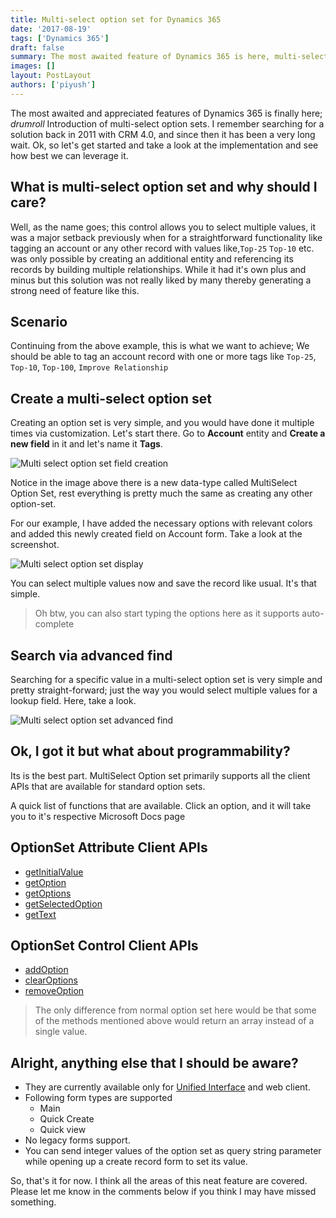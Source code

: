 ```yaml
---
title: Multi-select option set for Dynamics 365
date: '2017-08-19'
tags: ['Dynamics 365']
draft: false
summary: The most awaited feature of Dynamics 365 is here, multi-select option set. Lets find out everything we need to know about it and try to configure one
images: []
layout: PostLayout
authors: ['piyush']
---
```


The most awaited and appreciated features of Dynamics 365 is finally here; _drumroll_ Introduction of multi-select option sets.
I remember searching for a solution back in 2011 with CRM 4.0, and since then it has been a very long wait. Ok, so let's get started and take a look at the implementation and see how best we can leverage it.

## What is multi-select option set and why should I care?

Well, as the name goes; this control allows you to select multiple values, it was a major setback previously when for a straightforward functionality like tagging an account or any other record with values like,`Top-25` `Top-10` etc. was only possible by creating an additional entity and referencing its records by building multiple relationships. While it had it's own plus and minus but this solution was not really liked by many thereby generating a strong need of feature like this.

## Scenario

Continuing from the above example, this is what we want to achieve; We should be able to tag an account record with one or more tags like `Top-25`, `Top-10`, `Top-100`, `Improve Relationship`

## Create a multi-select option set

Creating an option set is very simple, and you would have done it multiple times via customization. Let's start there.
Go to **Account** entity and **Create a new field** in it and let's name it **Tags**.

![Multi select option set field creation](/static/images/2021/05/Multi-select-option-set-field-creation.png)

Notice in the image above there is a new data-type called MultiSelect Option Set, rest everything is pretty much the same as creating any other option-set.

For our example, I have added the necessary options with relevant colors and added this newly created field on Account form. Take a look at the screenshot.

![Multi select option set display](/static/images/2021/05/multi-select-option-set-display.png)

You can select multiple values now and save the record like usual. It's that simple.

> Oh btw, you can also start typing the options here as it supports auto-complete

## Search via advanced find

Searching for a specific value in a multi-select option set is very simple and pretty straight-forward; just the way you would select multiple values for a lookup field. Here, take a look.

![Multi select option set advanced find](/static/images/2021/05/multi-select-option-set-advanced-find.png)

## Ok, I got it but what about programmability?

Its is the best part. MultiSelect Option set primarily supports all the client APIs that are available for standard option sets.

A quick list of functions that are available. Click an option, and it will take you to it's respective Microsoft Docs page

## OptionSet Attribute Client APIs

- [getInitialValue](https://docs.microsoft.com/en-us/dynamics365/customer-engagement/developer/clientapi/reference/attributes/getinitialvalue)
- [getOption](https://docs.microsoft.com/en-us/dynamics365/customer-engagement/developer/clientapi/reference/attributes/getoption)
- [getOptions](https://docs.microsoft.com/en-us/dynamics365/customer-engagement/developer/clientapi/reference/attributes/getoptions)
- [getSelectedOption](https://docs.microsoft.com/en-us/dynamics365/customer-engagement/developer/clientapi/reference/attributes/getselectedoption)
- [getText](https://docs.microsoft.com/en-us/dynamics365/customer-engagement/developer/clientapi/reference/attributes/gettext)

## OptionSet Control Client APIs

- [addOption](https://docs.microsoft.com/en-us/dynamics365/customer-engagement/developer/clientapi/reference/controls/addoption)
- [clearOptions](https://docs.microsoft.com/en-us/dynamics365/customer-engagement/developer/clientapi/reference/controls/clearoptions)
- [removeOption](https://docs.microsoft.com/en-us/dynamics365/customer-engagement/developer/clientapi/reference/controls/removeoption)

> The only difference from normal option set here would be that some of the methods mentioned above would return an array instead of a single value.

## Alright, anything else that I should be aware?

- They are currently available only for [Unified Interface](/tags/unified-interface) and web client.
- Following form types are supported
  - Main
  - Quick Create
  - Quick view
- No legacy forms support.
- You can send integer values of the option set as query string parameter while opening up a create record form to set its value.

So, that's it for now. I think all the areas of this neat feature are covered. Please let me know in the comments below if you think I may have missed something.
